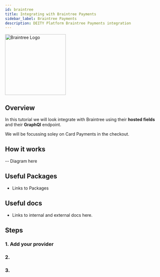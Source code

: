 ```yaml
---
id: braintree
title: Integrating with Braintree Payments
sidebar_label: Braintree Payments
description: DEITY Platform Braintree Payments integration
---
```


<a href="https://www.braintreepayments.com/" rel="noreferrer noopener" target="_blank" aria-label="visit the Braintree site">
  <img src="/img/docs/platform/braintree.svg" alt="Braintree Logo" width="200" style={{margin: '0 0 40px'}}/>
</a>


## Overview

In this tutorial we will look integrate with Braintree using their **hosted fields** and their **GraphQl** endpoint.

We will be focussing soley on Card Payments in the checkout.


## How it works

-- Diagram here

## Useful Packages

- Links to Packages

## Useful docs

- Links to internal and external docs here.

## Steps

### 1. Add your provider

### 2. 

### 3.
